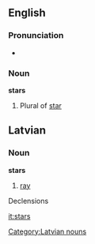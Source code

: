 ==English==

===Pronunciation===
*{{audio|en-us-stars.ogg|Audio (US)}}

===Noun===
'''stars'''
# Plural of [[star]]

==Latvian==
===Noun===
'''stars'''
#[[ray]]

Declensions
{{lv-noun-d1|star|s}}
[[Category:Latvian nouns]]

[[it:stars]]
